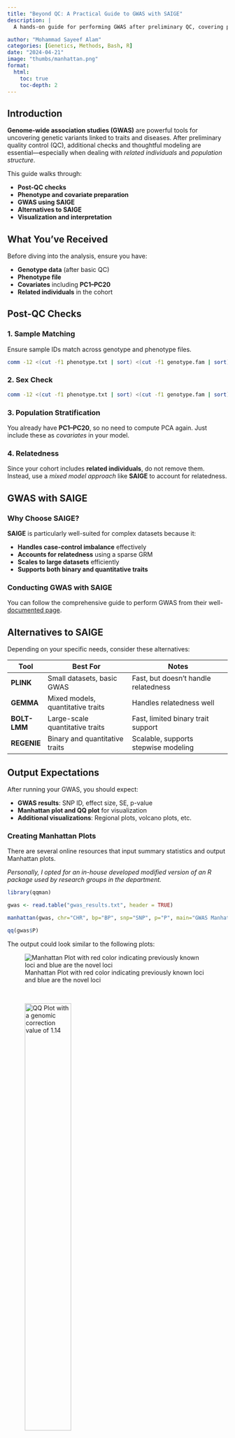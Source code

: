 ```yaml
---
title: "Beyond QC: A Practical Guide to GWAS with SAIGE"
description: | 
  A hands-on guide for performing GWAS after preliminary QC, covering phenotype preparation, and association testing using SAIGE.

author: "Mohammad Sayeef Alam"
categories: [Genetics, Methods, Bash, R]
date: "2024-04-21"
image: "thumbs/manhattan.png"
format:
  html:
    toc: true
    toc-depth: 2
---
```


## Introduction

**Genome-wide association studies (GWAS)** are powerful tools for uncovering genetic variants linked to traits and diseases. After preliminary quality control (QC), additional checks and thoughtful modeling are essential—especially when dealing with *related individuals* and *population structure*.

This guide walks through:

- **Post-QC checks**
- **Phenotype and covariate preparation**
- **GWAS using SAIGE**
- **Alternatives to SAIGE**
- **Visualization and interpretation**

## What You've Received

Before diving into the analysis, ensure you have:

- **Genotype data** (after basic QC)
- **Phenotype file**
- **Covariates** including **PC1–PC20**
- **Related individuals** in the cohort

## Post-QC Checks

### 1. Sample Matching

Ensure sample IDs match across genotype and phenotype files.

```bash
comm -12 <(cut -f1 phenotype.txt | sort) <(cut -f1 genotype.fam | sort) > common_ids.txt
```

### 2. Sex Check

```bash
comm -12 <(cut -f1 phenotype.txt | sort) <(cut -f1 genotype.fam | sort) > common_ids.txt
```

### 3. Population Stratification

You already have **PC1–PC20**, so no need to compute PCA again. Just include these as *covariates* in your model.

### 4. Relatedness

Since your cohort includes **related individuals**, do not remove them. Instead, use a *mixed model approach* like **SAIGE** to account for relatedness.

## GWAS with SAIGE

### Why Choose SAIGE?

**SAIGE** is particularly well-suited for complex datasets because it:

- **Handles case-control imbalance** effectively
- **Accounts for relatedness** using a sparse GRM
- **Scales to large datasets** efficiently
- **Supports both binary and quantitative traits**

### Conducting GWAS with SAIGE

You can follow the comprehensive guide to perform GWAS from their well-[documented page](https://saigegit.github.io/SAIGE-doc/).

## Alternatives to SAIGE

Depending on your specific needs, consider these alternatives:

| **Tool**     | **Best For**                          | **Notes**                                    |
|--------------|---------------------------------------|----------------------------------------------|
| **PLINK**    | Small datasets, basic GWAS           | Fast, but doesn't handle relatedness        |
| **GEMMA**    | Mixed models, quantitative traits    | Handles relatedness well                    |
| **BOLT-LMM** | Large-scale quantitative traits      | Fast, limited binary trait support          |
| **REGENIE**  | Binary and quantitative traits       | Scalable, supports stepwise modeling        |

## Output Expectations

After running your GWAS, you should expect:

- **GWAS results**: SNP ID, effect size, SE, p-value
- **Manhattan plot and QQ plot** for visualization
- **Additional visualizations**: Regional plots, volcano plots, etc.

### Creating Manhattan Plots

There are several online resources that input summary statistics and output Manhattan plots. 

*Personally, I opted for an in-house developed modified version of an R package used by research groups in the department.*

```r
library(qqman)

gwas <- read.table("gwas_results.txt", header = TRUE) 

manhattan(gwas, chr="CHR", bp="BP", snp="SNP", p="P", main="GWAS Manhattan Plot") 

qq(gwas$P)
```
The output could look similar to the following plots:

<!-- ::: {#fig-gwasplots layout-ncol=2} -->

![Manhattan Plot with red color indicating previously known loci and blue are the novel loci](thumbs/manhattan.png){#fig-mp}

<br>

![QQ Plot with a genomic correction value of 1.14](thumbs/qq.png){#fig-qqp width=50%}

<!-- GWAS plots -->
<!-- ::: -->


> **Note:** Taken from [publication](https://www.nature.com/articles/s41598-025-04421-6).

## Downstream Analysis in GWAS

Once you've run your GWAS and identified significant associations, it's important to assess the overall **genetic architecture** of the trait. Two key downstream analyses are *heritability estimation* and *LD Score Regression (LDSC)*.

### SNP-Based Heritability

**Heritability** refers to the proportion of phenotypic variance in a trait that can be attributed to genetic variation. In GWAS, we often estimate *SNP-based heritability*, which considers only the common variants captured in the study.

- **Why it matters**: It helps quantify how much of the trait is explained by the genotyped SNPs
- **Tools**: Common tools include **GCTA**, **LDSC**, and **REML**
- **Example**: If SNP-based heritability is **0.25**, it means *25% of the trait variance* is explained by the SNPs used in the GWAS

### LD Score Regression (LDSC)

**LD Score Regression** is a method to distinguish *true polygenic signal* from confounding biases (like population stratification or cryptic relatedness).

- **LD Score**: A measure of how much a SNP tags nearby variants due to *linkage disequilibrium (LD)*
- **Key Insight**: If a trait is polygenic, SNPs with higher LD scores should have higher test statistics
- **Intercept**: LDSC provides an intercept value that helps detect inflation due to confounding. An intercept close to **1** suggests minimal confounding

#### LDSC Applications

- Estimating **SNP heritability** from summary statistics
- **Partitioning heritability** across functional annotations
- Calculating **genetic correlation** between traits

#### LDSC Command

```sh
ldsc.py \
  --h2 sumstats.txt \
  --ref-ld-chr eur_w_ld_chr/ \
  --w-ld-chr eur_w_ld_chr/ \
  --out trait_heritability
```

## Interpreting LDSC Results

LDSC helps you understand whether your GWAS results reflect *true polygenic signal* or are inflated due to confounding. Here's how to interpret the main components:

### 1. Heritability Estimate (h²)

**What it means:** The proportion of phenotypic variance explained by all SNPs in your GWAS.

| **Heritability Value** | **Meaning**                                    |
|------------------------|------------------------------------------------|
| **> 0.2**              | Strong polygenic contribution                  |
| **< 0.2**              | Limited genetic influence or insufficient power |

> **Note:** This is *SNP-based heritability*, not total heritability (which includes rare variants and other sources).

### 2. Intercept

**What it means:** Measures inflation in test statistics not due to polygenicity.

**Ideal value:** Close to **1.0**

| **Intercept Value** | **Meaning**                                                                      |
|---------------------|----------------------------------------------------------------------------------|
| **≈ 1.0**           | Minimal confounding; inflation is likely due to true polygenic signal          |
| **> 1.0**           | Suggests confounding (e.g., population stratification, cryptic relatedness)     |

**Action:** If high, consider improving QC (e.g., more principal components, better ancestry matching).

### 3. LDSC Ratio

The **LDSC ratio** is calculated as:

$$
\text{Ratio} = \frac{\text{Intercept} - 1}{\text{Mean}(\chi^2) - 1}
$$

| **Ratio Value** | **Meaning**                                               | **Action**                                                             |
|-----------------|-----------------------------------------------------------|------------------------------------------------------------------------|
| **< 0.1**       | Most inflation is due to true polygenic signal           | ✅ Your GWAS is likely well-controlled                                |
| **0.1 – 0.3**   | Some inflation may be due to confounding                 | ⚠️ Consider checking population structure and relatedness             |
| **> 0.3**       | A large portion of inflation is likely due to confounding | ❌ Revisit QC steps, include more PCs, or refine your model          |

### 4. Test Statistic vs LD Score Plot

| **Trend Type**          | **Plot**                                              | **Interpretation**                                                           |
|-------------------------|-------------------------------------------------------|------------------------------------------------------------------------------|
| **Upward Trend**        | ![Upward Trend: Polygenic Signal](thumbs/ldsc_plot1.png) | Indicates polygenic signal — SNPs with higher LD scores have higher test statistics |
| **Flat/Noisy Trend**   | ![Flat/Noisy Trend: Confounding](thumbs/ldsc_plot2.png)  | Suggests lack of polygenicity or presence of confounding factors            |

## Summary: LD Score Regression Metrics

| **Metric**                | **Ideal Value** | **What It Means**                                     | **Interpretation & Action**                                           |
|---------------------------|-----------------|-------------------------------------------------------|-----------------------------------------------------------------------|
| **Heritability** (h²)     | **> 0.1**       | Proportion of trait variance explained by SNPs       | *Low value* → trait may be weakly polygenic or underpowered study    |
| **Intercept**             | **≈ 1.0**       | Inflation in test statistics not due to polygenicity | *>1.0* → possible confounding (e.g., population stratification)      |
| **Ratio**                 | **< 0.1**       | Fraction of inflation due to confounding             | *>0.3* → revisit QC, ancestry correction, or model assumptions       |
| **LD Score Plot**         | **Positive slope** | Relationship between LD score and test statistic  | *Flat/noisy* → weak polygenic signal or confounding present          |
